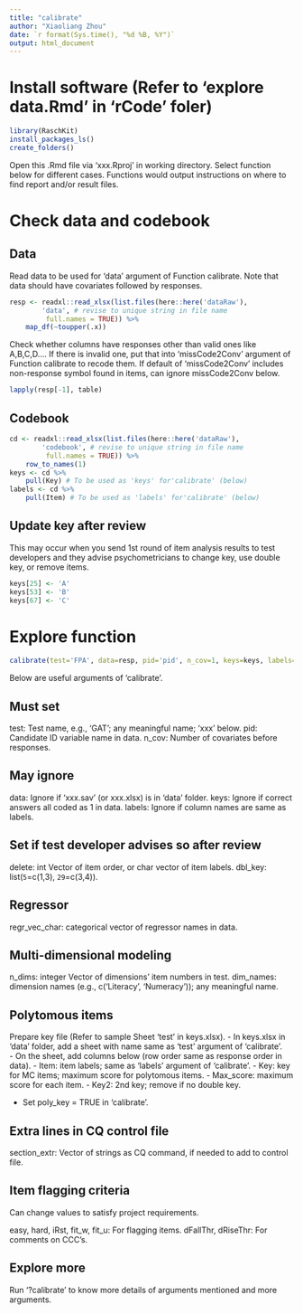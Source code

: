```yaml
---
title: "calibrate"
author: "Xiaoliang Zhou"
date: `r format(Sys.time(), "%d %B, %Y")`
output: html_document
---
```


# Install software (Refer to 'explore data.Rmd' in 'rCode' foler)

```r
library(RaschKit)
install_packages_ls()
create_folders() 
```

Open this .Rmd file via 'xxx.Rproj' in working directory.
Select function below for different cases. Functions would output instructions 
on where to find report and/or result files.

# Check data and codebook

## Data

Read data to be used for 'data' argument of Function calibrate.
Note that data should have covariates followed by responses.

```r
resp <- readxl::read_xlsx(list.files(here::here('dataRaw'), 
        'data', # revise to unique string in file name
         full.names = TRUE)) %>% 
    map_df(~toupper(.x))
```

Check whether columns have responses other than valid ones like A,B,C,D....
If there is invalid one, put that into 'missCode2Conv' argument of Function 
calibrate to recode them. If default of 'missCode2Conv' includes non-response 
symbol found in items, can ignore missCode2Conv below.

```r
lapply(resp[-1], table)
```

## Codebook

```r
cd <- readxl::read_xlsx(list.files(here::here('dataRaw'), 
        'codebook', # revise to unique string in file name
         full.names = TRUE)) %>% 
    row_to_names(1) 
keys <- cd %>% 
    pull(Key) # To be used as 'keys' for'calibrate' (below)
labels <- cd %>% 
    pull(Item) # To be used as 'labels' for'calibrate' (below)
```

## Update key after review

This may occur when you send 1st round of item analysis results to test developers
and they advise psychometricians to change key, use double key, or remove items.

```r
keys[25] <- 'A' 
keys[53] <- 'B'
keys[67] <- 'C'
```

# Explore function

```r
calibrate(test='FPA', data=resp, pid='pid', n_cov=1, keys=keys, labels=labels)
```

Below are useful arguments of 'calibrate'. 

## Must set 

test: Test name, e.g., 'GAT'; any meaningful name; 'xxx' below.
pid: Candidate ID variable name in data.
n_cov: Number of covariates before responses.

## May ignore

data: Ignore if 'xxx.sav' (or xxx.xlsx) is in 'data' folder.
keys: Ignore if correct answers all coded as 1 in data.
labels: Ignore if column names are same as labels.

## Set if test developer advises so after review

delete: int Vector of item order, or char vector of item labels.
dbl_key: list(`5`=c(1,3), `29`=c(3,4)).

## Regressor

regr_vec_char: categorical vector of regressor names in data.

## Multi-dimensional modeling

n_dims: integer Vector of dimensions' item numbers in test.
dim_names: dimension names (e.g., c('Literacy', 'Numeracy')); any meaningful name.

## Polytomous items

Prepare key file (Refer to sample Sheet 'test' in keys.xlsx).
- In keys.xlsx in 'data' folder, add a sheet with name same as 'test' 
  argument of 'calibrate'.  
- On the sheet, add columns below (row order same as response order in data).
  - Item: item labels; same as 'labels' argument of 'calibrate'.
  - Key: key for MC items; maximum score for polytomous items.
  - Max_score: maximum score for each item.
  - Key2: 2nd key; remove if no double key.

- Set poly_key = TRUE in 'calibrate'.

## Extra lines in CQ control file

section_extr: Vector of strings as CQ command, if needed to add to control file.

## Item flagging criteria

Can change values to satisfy project requirements.

easy, hard, iRst, fit_w, fit_u: For flagging items.
dFallThr, dRiseThr: For comments on CCC's.

## Explore more

Run '?calibrate' to know more details of arguments mentioned and more arguments.
